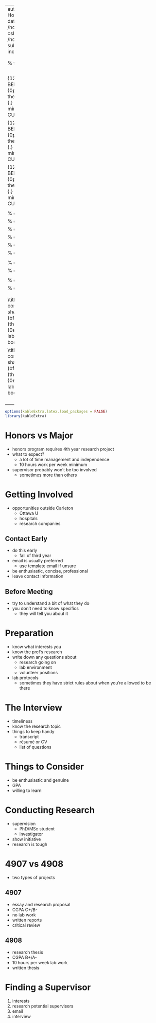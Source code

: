 
---
author: |
  | William Findlay
title: |
  | Honors Thesis Workshop Notes
date: \today
bibliography: /home/housedhorse/.bibs/uni.bib
csl: /home/housedhorse/.bibs/ieee.csl
subparagraph: yes
header-includes: |
  ```{=latex}
  \usepackage{float}
  \usepackage{listings}
  \usepackage[hang,bf]{caption}
  \usepackage{framed}
  \usepackage[section]{placeins}
  \usepackage[dvipsnames,table]{xcolor}

  \usepackage{pifont}

  \allowdisplaybreaks

  % fancy headers/footers
  \makeatletter
  \usepackage{fancyhdr}
  \lhead{William Findlay et al.}
  \chead{}
  \rhead{\@title}
  \lfoot{}
  \cfoot{\thepage}
  \rfoot{}
  \renewcommand{\headrulewidth}{0.4pt}

  \usepackage{amsmath, amsfonts,amssymb, amsthm}
  \usepackage{siunitx}
  \usepackage[boxruled,lined,linesnumbered,titlenumbered]{algorithm2e}

  \usepackage{setspace}
  \usepackage{changepage}
  \usepackage[explicit]{titlesec}
  \usepackage{aliascnt}

  \floatplacement{figure}{!htbp}
  \floatplacement{table}{!htbp}
  \floatplacement{listing}{!htbp}
  \lstset{numbers=left,breaklines=true,frame=single,language=Python,captionpos=b,abovecaptionskip={\abovecaptionskip},
  belowcaptionskip={\belowcaptionskip},aboveskip=\intextsep,showstringspaces=false,identifierstyle=\color{Blue},
  commentstyle={\color{OliveGreen}},keywordstyle={\bfseries\color{Orange}}}
  \setlength{\captionmargin}{1in}

  \newgeometry{margin=1in}

  \newtheoremstyle{plain}
  {12pt}   % ABOVESPACE
  {12pt}   % BELOWSPACE
  {\itshape}  % BODYFONT
  {0pt}       % INDENT (empty value is the same as 0pt)
  {\bfseries} % HEADFONT
  {.}         % HEADPUNCT
  {5pt plus 1pt minus 1pt} % HEADSPACE
  {}          % CUSTOM-HEAD-SPEC

  \newtheoremstyle{definition}
  {12pt}   % ABOVESPACE
  {12pt}   % BELOWSPACE
  {\normalfont}  % BODYFONT
  {0pt}       % INDENT (empty value is the same as 0pt)
  {\bfseries} % HEADFONT
  {.}         % HEADPUNCT
  {5pt plus 1pt minus 1pt} % HEADSPACE
  {}          % CUSTOM-HEAD-SPEC

  \newtheoremstyle{remark}
  {12pt}   % ABOVESPACE
  {12pt}   % BELOWSPACE
  {\normalfont}  % BODYFONT
  {0pt}       % INDENT (empty value is the same as 0pt)
  {\itshape} % HEADFONT
  {.}         % HEADPUNCT
  {5pt plus 1pt minus 1pt} % HEADSPACE
  {}          % CUSTOM-HEAD-SPEC

  \theoremstyle{plain}

  % define theorem
  \newtheorem{theorem}{Theorem}[section]
  \providecommand*{\theoremautorefname}{Theorem}

  % define lemma
  \newtheorem{lemma}{Lemma}[section]
  \providecommand*{\lemmaautorefname}{Lemma}

  % define claim
  \newtheorem{claim}{Claim}[section]
  \providecommand*{\claimautorefname}{Claim}

  % define corollary
  \newtheorem{corollary}{Corollary}[section]
  \providecommand*{\corollaryautorefname}{Corollary}

  % define proposition
  \newtheorem{proposition}{Proposition}[section]
  \providecommand*{\propositionautorefname}{Proposition}

  % define conjecture
  \newtheorem{conjecture}{Conjecture}[section]
  \providecommand*{\conjectureautorefname}{Conjecture}

  \theoremstyle{remark}

  % define observation
  \newtheorem{observation}{Observation}[section]
  \providecommand*{\observationautorefname}{Observation}

  % define remark
  \newtheorem{remark}{Remark}[section]
  \providecommand*{\remarkautorefname}{Remark}

  \theoremstyle{definition}

  % define example
  \newtheorem{example}{Example}[section]
  \providecommand*{\exampleautorefname}{Example}

  % define definition
  \newtheorem{definition}{Definition}[section]
  \providecommand*{\definitionautorefname}{Definition}

  \newcommand{\blackbox}{\hfill$\blacksquare$}
  \usepackage{tikz}
  \newcommand*\circled[1]{\tikz[baseline=(char.base)]{
              \node[shape=circle,draw,inner sep=2pt] (char) {#1};}}

  \renewcommand{\labelitemi}{\large$\bullet$}
  \renewcommand{\labelitemii}{\ding{226}}
  \renewcommand{\labelitemiii}{\tiny$\blacksquare$}
  \renewcommand{\labelitemiv}{\small$\triangleright$}

  \titleformat{\paragraph} % command to change
  [runin]                  % shape  (runin, etc.)
  {\small\bfseries}              % format (bfseries, itshape, etc.)
  {}                       % label  (thesection, thesubsection, etc.)
  {0em}                    % separation between label and body
  {#1}        % before the body
  []                       % after the body

  \titleformat{\subparagraph} % command to change
  [runin]                  % shape  (runin, etc.)
  {\small\bfseries}              % format (bfseries, itshape, etc.)
  {}                       % label  (thesection, thesubsection, etc.)
  {0em}                    % separation between label and body
  {#1}        % before the body
  []                       % after the body

  \let\lil\lstinputlisting
  \usepackage{afterpage}
  \hypersetup{colorlinks, allcolors=., urlcolor=blue}

  \usepackage{etoolbox}% http://ctan.org/pkg/etoolbox
  \makeatletter
  \patchcmd{\lst@GLI@}% <command>
    {\def\lst@firstline{#1\relax}}% <search>
    {\def\lst@firstline{#1\relax}\def\lst@firstnumber{#1\relax}}% <replace>
    {\typeout{listings firstnumber=firstline}}% <success>
    {\typeout{listings firstnumber not set}}% <failure>
  \makeatother

  \usepackage{chngcntr}
  \counterwithin{figure}{section}
  \counterwithin{table}{section}

  \usepackage{booktabs}
  \usepackage{longtable}
  \usepackage{array}
  \usepackage{multirow}
  \usepackage{wrapfig}
  \usepackage{float}
  \usepackage{colortbl}
  \usepackage{pdflscape}
  \usepackage{tabu}
  \usepackage{threeparttable}
  \usepackage{threeparttablex}
  \usepackage[normalem]{ulem}
  \usepackage{makecell}
  \pagestyle{fancy}
  \usepackage{lipsum}
  ```
output:
  pdf_document:
    number_sections: true
    fig_crop: true
    fig_caption: true
    keep_tex: false
---
```r
options(kableExtra.latex.load_packages = FALSE)
library(kableExtra)
```
\thispagestyle{empty}
\counterwithin{lstlisting}{section}
\newpage
\pagenumbering{roman}
\thispagestyle{plain}
\tableofcontents
\newpage
\thispagestyle{plain}
\listoffigures
\listoftables
\newpage
\pagenumbering{arabic}
\setcounter{page}{1}

# Honors vs Major
- honors program requires 4th year research project
- what to expect?
  - a lot of time management and independence
  - 10 hours work per week minimum
- supervisor probably won't be too involved
  - sometimes more than others

# Getting Involved
- opportunities outside Carleton
  - Ottawa U
  - hospitals
  - research companies

## Contact Early
- do this early
  - fall of third year
- email is usually preferred
  - use template email if unsure
- be enthusiastic, concise, professional
- leave contact information

## Before Meeting
- try to understand a bit of what they do
- you don't need to know specifics
  - they will tell you about it

# Preparation
- know what interests you
- know the prof's research
- write down any questions about
  - research going on
  - lab environment
  - volunteer positions
- lab protocols
  - sometimes they have strict rules about when you're allowed to be there

# The Interview
- timeliness
- know the research topic
- things to keep handy
  - transcript
  - r&eacute;sum&eacute; or CV
  - list of questions

# Things to Consider
- be enthusiastic and genuine
- GPA
- willing to learn

# Conducting Research
- supervision
  - PhD/MSc student
  - investigator
- show initiative
- research is tough

# 4907 vs 4908
- two types of projects

## 4907
- essay and research proposal
- CGPA C+/B-
- no lab work
- written reports
- critical review

## 4908
- research thesis
- CGPA B+/A-
- 10 hours per week lab work
- written thesis

# Finding a Supervisor
1. interests
1. research potential supervisors
1. email
1. interview

